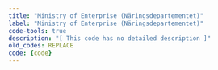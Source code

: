```yaml
---
title: "Ministry of Enterprise (Näringsdepartementet)"
label: "Ministry of Enterprise (Näringsdepartementet)"
code-tools: true
description: "[ This code has no detailed description ]"
old_codes: REPLACE
code: {code}
---
```

